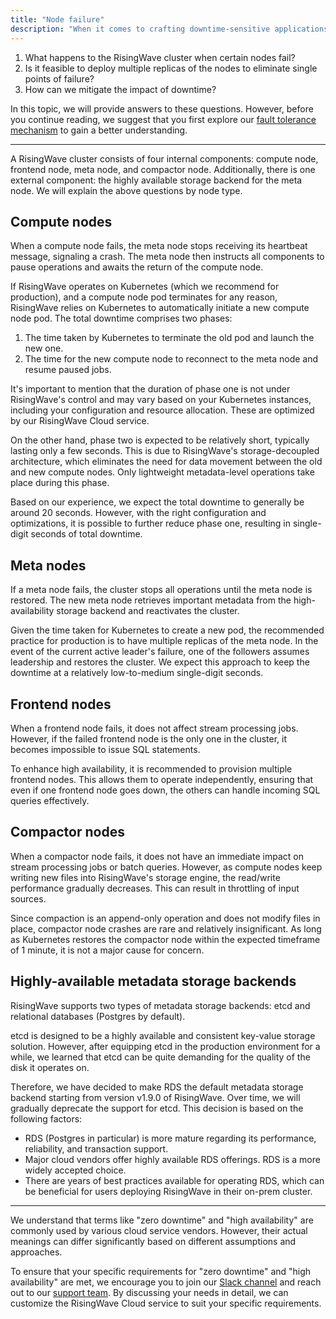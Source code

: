 ```yaml
---
title: "Node failure"
description: "When it comes to crafting downtime-sensitive applications, users often have some common questions:"
---
```


1. What happens to the RisingWave cluster when certain nodes fail?
2. Is it feasible to deploy multiple replicas of the nodes to eliminate single points of failure?
3. How can we mitigate the impact of downtime?

In this topic, we will provide answers to these questions. However, before you continue reading, we suggest that you first explore our [fault tolerance mechanism](/docs/current/fault-tolerance/) to gain a better understanding.

---

A RisingWave cluster consists of four internal components: compute node, frontend node, meta node, and compactor node. Additionally, there is one external component: the highly available storage backend for the meta node. We will explain the above questions by node type.

## Compute nodes

When a compute node fails, the meta node stops receiving its heartbeat message, signaling a crash. The meta node then instructs all components to pause operations and awaits the return of the compute node.

If RisingWave operates on Kubernetes (which we recommend for production), and a compute node pod terminates for any reason, RisingWave relies on Kubernetes to automatically initiate a new compute node pod. The total downtime comprises two phases:

1. The time taken by Kubernetes to terminate the old pod and launch the new one.
2. The time for the new compute node to reconnect to the meta node and resume paused jobs.

It's important to mention that the duration of phase one is not under RisingWave's control and may vary based on your Kubernetes instances, including your configuration and resource allocation. These are optimized by our RisingWave Cloud service.

On the other hand, phase two is expected to be relatively short, typically lasting only a few seconds. This is due to RisingWave's storage-decoupled architecture, which eliminates the need for data movement between the old and new compute nodes. Only lightweight metadata-level operations take place during this phase.

Based on our experience, we expect the total downtime to generally be around 20 seconds. However, with the right configuration and optimizations, it is possible to further reduce phase one, resulting in single-digit seconds of total downtime.

## Meta nodes

If a meta node fails, the cluster stops all operations until the meta node is restored. The new meta node retrieves important metadata from the high-availability storage backend and reactivates the cluster.

Given the time taken for Kubernetes to create a new pod, the recommended practice for production is to have multiple replicas of the meta node. In the event of the current active leader's failure, one of the followers assumes leadership and restores the cluster. We expect this approach to keep the downtime at a relatively low-to-medium single-digit seconds.

## Frontend nodes

When a frontend node fails, it does not affect stream processing jobs. However, if the failed frontend node is the only one in the cluster, it becomes impossible to issue SQL statements.

To enhance high availability, it is recommended to provision multiple frontend nodes. This allows them to operate independently, ensuring that even if one frontend node goes down, the others can handle incoming SQL queries effectively.

## Compactor nodes

When a compactor node fails, it does not have an immediate impact on stream processing jobs or batch queries. However, as compute nodes keep writing new files into RisingWave's storage engine, the read/write performance gradually decreases. This can result in throttling of input sources.

Since compaction is an append-only operation and does not modify files in place, compactor node crashes are rare and relatively insignificant. As long as Kubernetes restores the compactor node within the expected timeframe of 1 minute, it is not a major cause for concern.

## Highly-available metadata storage backends

RisingWave supports two types of metadata storage backends: etcd and relational databases (Postgres by default).

etcd is designed to be a highly available and consistent key-value storage solution. However, after equipping etcd in the production environment for a while, we learned that etcd can be quite demanding for the quality of the disk it operates on.

Therefore, we have decided to make RDS the default metadata storage backend starting from version v1.9.0 of RisingWave. Over time, we will gradually deprecate the support for etcd. This decision is based on the following factors:

* RDS (Postgres in particular) is more mature regarding its performance, reliability, and transaction support.
* Major cloud vendors offer highly available RDS offerings. RDS is a more widely accepted choice.
* There are years of best practices available for operating RDS, which can be beneficial for users deploying RisingWave in their on-prem cluster.

---

We understand that terms like "zero downtime" and "high availability" are commonly used by various cloud service vendors. However, their actual meanings can differ significantly based on different assumptions and approaches.

To ensure that your specific requirements for "zero downtime" and "high availability" are met, we encourage you to join our [Slack channel](https://www.risingwave.com/slack) and reach out to our [support team](mailto:cloud-support@risingwave-labs.com). By discussing your needs in detail, we can customize the RisingWave Cloud service to suit your specific requirements.
